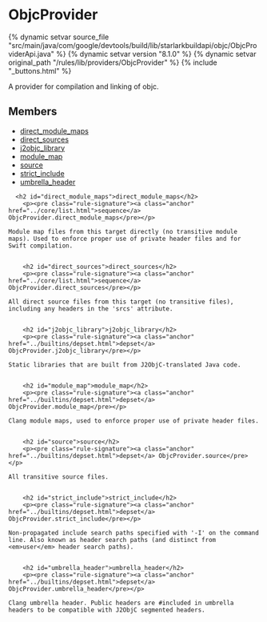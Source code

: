 <html devsite>
<head>
  <meta name="project_path" value="/_project.yaml">
  <meta name="book_path" value="/versions/8.1.0/_book.yaml">
</head>
<body>

<h1 class="page-title" id="modules.ObjcProvider">ObjcProvider</h1>

{% dynamic setvar source_file "src/main/java/com/google/devtools/build/lib/starlarkbuildapi/objc/ObjcProviderApi.java" %}
{% dynamic setvar version "8.1.0" %}
{% dynamic setvar original_path "/rules/lib/providers/ObjcProvider" %}
{% include "_buttons.html" %}
<!-- {% raw %} -->

A provider for compilation and linking of objc.

<h2>Members</h2>
<ul>
    <li>
    <a href="#direct_module_maps">direct_module_maps</a>
  </li>
      <li>
    <a href="#direct_sources">direct_sources</a>
  </li>
      <li>
    <a href="#j2objc_library">j2objc_library</a>
  </li>
      <li>
    <a href="#module_map">module_map</a>
  </li>
      <li>
    <a href="#source">source</a>
  </li>
      <li>
    <a href="#strict_include">strict_include</a>
  </li>
      <li>
    <a href="#umbrella_header">umbrella_header</a>
  </li>
  </ul>

      <h2 id="direct_module_maps">direct_module_maps</h2>
        <p><pre class="rule-signature"><a class="anchor" href="../core/list.html">sequence</a> ObjcProvider.direct_module_maps</pre></p>

    Module map files from this target directly (no transitive module maps). Used to enforce proper use of private header files and for Swift compilation.


        <h2 id="direct_sources">direct_sources</h2>
        <p><pre class="rule-signature"><a class="anchor" href="../core/list.html">sequence</a> ObjcProvider.direct_sources</pre></p>

    All direct source files from this target (no transitive files), including any headers in the 'srcs' attribute.


        <h2 id="j2objc_library">j2objc_library</h2>
        <p><pre class="rule-signature"><a class="anchor" href="../builtins/depset.html">depset</a> ObjcProvider.j2objc_library</pre></p>

    Static libraries that are built from J2ObjC-translated Java code.


        <h2 id="module_map">module_map</h2>
        <p><pre class="rule-signature"><a class="anchor" href="../builtins/depset.html">depset</a> ObjcProvider.module_map</pre></p>

    Clang module maps, used to enforce proper use of private header files.


        <h2 id="source">source</h2>
        <p><pre class="rule-signature"><a class="anchor" href="../builtins/depset.html">depset</a> ObjcProvider.source</pre></p>

    All transitive source files.


        <h2 id="strict_include">strict_include</h2>
        <p><pre class="rule-signature"><a class="anchor" href="../builtins/depset.html">depset</a> ObjcProvider.strict_include</pre></p>

    Non-propagated include search paths specified with '-I' on the command line. Also known as header search paths (and distinct from <em>user</em> header search paths).


        <h2 id="umbrella_header">umbrella_header</h2>
        <p><pre class="rule-signature"><a class="anchor" href="../builtins/depset.html">depset</a> ObjcProvider.umbrella_header</pre></p>

    Clang umbrella header. Public headers are #included in umbrella headers to be compatible with J2ObjC segmented headers.



</body>
</html>

<!-- {% endraw %} -->
